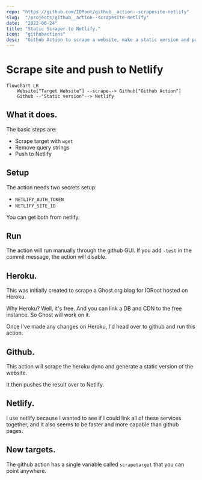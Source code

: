 ```yaml
---
repo: "https://github.com/IORoot/github__action--scrapesite-netlify"
slug:  "/projects/github__action--scrapesite-netlify"
date:  "2022-06-24"
title: "Static Scraper to Netlify."
icon:  "githubactions"
desc:  "Github Action to scrape a website, make a static version and push to netlify."
---
```



# Scrape site and push to Netlify

```mermaid
flowchart LR
    Website["Target Website"] --scrape--> Github["Github Action"]
    Github --"Static version"--> Netlify
```


## What it does.

The basic steps are:

- Scrape target with `wget`
- Remove query strings
- Push to Netlify

## Setup

The action needs two secrets setup:

- `NETLIFY_AUTH_TOKEN`
- `NETLIFY_SITE_ID`

You can get both from netlify.

## Run

The action will run manually through the github GUI. If you add `-test` in the commit message, the action will disable.

## Heroku.

This was initially created to scrape a Ghost.org blog for IORoot hosted on Heroku.

Why Heroku? Well, it's free. And you can link a DB and CDN to the free instance. So Ghost will work on it.

Once I've made any changes on Heroku, I'd head over to github and run this action.

## Github.

This action will scrape the heroku dyno and generate a static version of the website. 

It then pushes the result over to Netlify.

## Netlify.

I use netlify because I wanted to see if I could link all of these services together, and it also seems to be faster and
more capable than github pages.

## New targets. 

The github action has a single variable called `scrapetarget` that you can point anywhere.